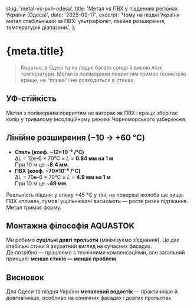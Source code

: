   slug: 'metal-vs-pvh-odesa',
  title: 'Метал vs ПВХ у південних регіонах України (Одеса)',
  date: '2025-09-17',
  excerpt:
    'Чому на півдні України метал стабільніший за ПВХ: ультрафіолет, лінійне розширення, температурні діапазони.',
};

# {meta.title}

> Коротко: в Одесі та на півдні багато сонця й високі літні температури. Метал із полімерним покриттям тримає геометрію краще, не “пливе” і не розходиться в стиках.

## УФ-стійкість
Метал з полімерним покриттям не вигорає як ПВХ і краще зберігає колір у тривалому інсоляційному режимі Чорноморського узбережжя.

## Лінійне розширення (−10 → +60 °C)
- **Сталь (коеф. ~12×10⁻⁶ /°C)**  
  ΔL = 12e-6 × 70°C × *L* = **0.84 мм на 1 м**  
  При 10 м це ~**8.4 мм**.
- **ПВХ (коеф. ~70×10⁻⁶ /°C)**  
  ΔL = 70e-6 × 70°C × *L* = **4.9 мм на 1 м**  
  При 10 м це ~**49 мм**.

Реальність півдня: у спеку +45 °C у тіні, на поверхні жолоба ще вище. ПВХ «пливе», гумові ущільнювачі висихають — росте ризик підтікання. Метал тримає форму.

## Монтажна філософія AQUASTOK
Ми робимо **суцільні довгі прольоти** (мінімізуємо з’єднання). Це дає стабільні стики й акуратний вигляд на сучасних фасадах.  
Де потрібно — працюємо з технічними компенсаціями, але загальний принцип: **менше стиків — менше проблем**.

## Висновок
Для Одеси та півдня України **металевий водостік** — практичніше й довговічніше, особливо на сонячних фасадах і довгих прольотах.

